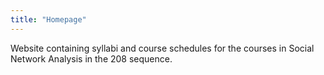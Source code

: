 ```yaml
---
title: "Homepage"
---
```


Website containing syllabi and course schedules for the courses in Social Network Analysis in the 208 sequence.

